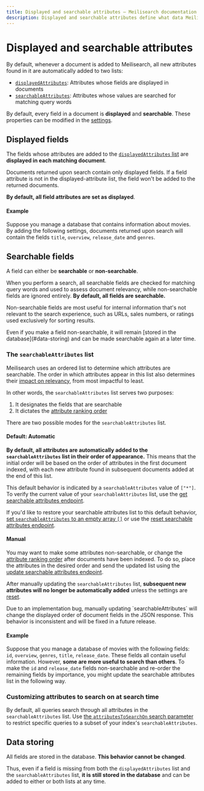 ```yaml
---
title: Displayed and searchable attributes — Meilisearch documentation
description: Displayed and searchable attributes define what data Meilisearch returns after a successful query and which fields Meilisearch takes in account when searching. Knowing how to configure them can help improve your application's performance.
---
```


# Displayed and searchable attributes

By default, whenever a document is added to Meilisearch, all new attributes found in it are automatically added to two lists:

- [`displayedAttributes`](/learn/configuration/displayed_searchable_attributes#displayed-fields): Attributes whose fields are displayed in documents
- [`searchableAttributes`](/learn/configuration/displayed_searchable_attributes#the-searchableattributes-list): Attributes whose values are searched for matching query words

By default, every field in a document is **displayed** and **searchable**. These properties can be modified in the [settings](/reference/api/settings).

## Displayed fields

The fields whose attributes are added to the [`displayedAttributes` list](/reference/api/settings#displayed-attributes) are **displayed in each matching document**.

Documents returned upon search contain only displayed fields. If a field attribute is not in the displayed-attribute list, the field won't be added to the returned documents.

**By default, all field attributes are set as displayed**.

#### Example

Suppose you manage a database that contains information about movies. By adding the following settings, documents returned upon search will contain the fields `title`, `overview`, `release_date` and `genres`.

<CodeSamples id="field_properties_guide_displayed_1" />

## Searchable fields

A field can either be **searchable** or **non-searchable**.

When you perform a search, all searchable fields are checked for matching query words and used to assess document relevancy, while non-searchable fields are ignored entirely. **By default, all fields are searchable.**

Non-searchable fields are most useful for internal information that's not relevant to the search experience, such as URLs, sales numbers, or ratings used exclusively for sorting results.

<Capsule intent="tip">
Even if you make a field non-searchable, it will remain [stored in the database](#data-storing) and can be made searchable again at a later time.
</Capsule>

### The `searchableAttributes` list

Meilisearch uses an ordered list to determine which attributes are searchable. The order in which attributes appear in this list also determines their [impact on relevancy](/learn/core_concepts/relevancy#attribute-ranking-order), from most impactful to least.

In other words, the `searchableAttributes` list serves two purposes:

1. It designates the fields that are searchable
2. It dictates the [attribute ranking order](/learn/core_concepts/relevancy#attribute-ranking-order)

There are two possible modes for the `searchableAttributes` list.

#### Default: Automatic

**By default, all attributes are automatically added to the `searchableAttributes` list in their order of appearance.** This means that the initial order will be based on the order of attributes in the first document indexed, with each new attribute found in subsequent documents added at the end of this list.

This default behavior is indicated by a `searchableAttributes` value of `["*"]`. To verify the current value of your `searchableAttributes` list, use the [get searchable attributes endpoint](/reference/api/settings#get-searchable-attributes).

If you'd like to restore your searchable attributes list to this default behavior, [set `searchableAttributes` to an empty array `[]`](/reference/api/settings#update-searchable-attributes) or use the [reset searchable attributes endpoint](/reference/api/settings#reset-searchable-attributes).

#### Manual

You may want to make some attributes non-searchable, or change the [attribute ranking order](/learn/core_concepts/relevancy#attribute-ranking-order) after documents have been indexed. To do so, place the attributes in the desired order and send the updated list using the [update searchable attributes endpoint](/reference/api/settings#update-searchable-attributes).

After manually updating the `searchableAttributes` list, **subsequent new attributes will no longer be automatically added** unless the settings are [reset](/reference/api/settings#reset-searchable-attributes).

<Capsule intent="warning">
Due to an implementation bug, manually updating `searchableAttributes` will change the displayed order of document fields in the JSON response. This behavior is inconsistent and will be fixed in a future release.
</Capsule>

#### Example

Suppose that you manage a database of movies with the following fields: `id`, `overview`, `genres`, `title`, `release_date`. These fields all contain useful information. However, **some are more useful to search than others**. To make the `id` and `release_date` fields non-searchable and re-order the remaining fields by importance, you might update the searchable attributes list in the following way.

<CodeSamples id="field_properties_guide_searchable_1" />

### Customizing attributes to search on at search time

By default, all queries search through all attributes in the `searchableAttributes` list. Use [the `attributesToSearchOn` search parameter](/reference/api/search#customize-attributes-to-search-on-at-search-time) to restrict specific queries to a subset of your index's `searchableAttributes`.

## Data storing

All fields are stored in the database. **This behavior cannot be changed**.

Thus, even if a field is missing from both the `displayedAttributes` list and the `searchableAttributes` list, **it is still stored in the database** and can be added to either or both lists at any time.
